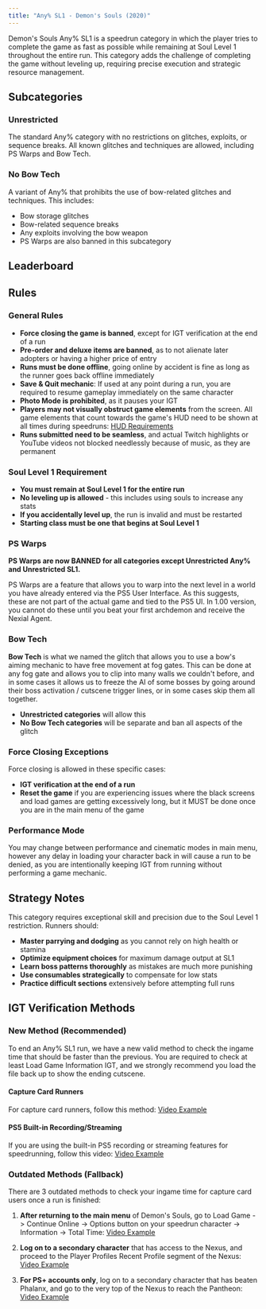 ```yaml
---
title: "Any% SL1 - Demon's Souls (2020)"
---
```



Demon's Souls Any% SL1 is a speedrun category in which the player tries to complete the game as fast as possible while remaining at Soul Level 1 throughout the entire run. This category adds the challenge of completing the game without leveling up, requiring precise execution and strategic resource management.

## Subcategories

### Unrestricted
The standard Any% category with no restrictions on glitches, exploits, or sequence breaks. All known glitches and techniques are allowed, including PS Warps and Bow Tech.

### No Bow Tech
A variant of Any% that prohibits the use of bow-related glitches and techniques. This includes:
- Bow storage glitches
- Bow-related sequence breaks
- Any exploits involving the bow weapon
- PS Warps are also banned in this subcategory

## Leaderboard

<Tabs>
  <TabItem label="Unrestricted">
    <SpeedRunTable game="desremake" category="Any% SL1" subcategories="Unrestricted" />
  </TabItem>
  <TabItem label="No Bow Tech">
    <SpeedRunTable game="desremake" category="Any% SL1" subcategories="No Bow Tech" />
  </TabItem>
</Tabs>

## Rules

### General Rules
- **Force closing the game is banned**, except for IGT verification at the end of a run
- **Pre-order and deluxe items are banned**, as to not alienate later adopters or having a higher price of entry
- **Runs must be done offline**, going online by accident is fine as long as the runner goes back offline immediately
- **Save & Quit mechanic**: If used at any point during a run, you are required to resume gameplay immediately on the same character
- **Photo Mode is prohibited**, as it pauses your IGT
- **Players may not visually obstruct game elements** from the screen. All game elements that count towards the game's HUD need to be shown at all times during speedruns: [HUD Requirements](https://imgur.com/a/6BA3ZXR)
- **Runs submitted need to be seamless**, and actual Twitch highlights or YouTube videos not blocked needlessly because of music, as they are permanent

### Soul Level 1 Requirement
- **You must remain at Soul Level 1 for the entire run**
- **No leveling up is allowed** - this includes using souls to increase any stats
- **If you accidentally level up**, the run is invalid and must be restarted
- **Starting class must be one that begins at Soul Level 1**

### PS Warps
**PS Warps are now BANNED for all categories except Unrestricted Any% and Unrestricted SL1.**

PS Warps are a feature that allows you to warp into the next level in a world you have already entered via the PS5 User Interface. As this suggests, these are not part of the actual game and tied to the PS5 UI. In 1.00 version, you cannot do these until you beat your first archdemon and receive the Nexial Agent.

### Bow Tech
**Bow Tech** is what we named the glitch that allows you to use a bow's aiming mechanic to have free movement at fog gates. This can be done at any fog gate and allows you to clip into many walls we couldn't before, and in some cases it allows us to freeze the AI of some bosses by going around their boss activation / cutscene trigger lines, or in some cases skip them all together.

- **Unrestricted categories** will allow this
- **No Bow Tech categories** will be separate and ban all aspects of the glitch

### Force Closing Exceptions
Force closing is allowed in these specific cases:
- **IGT verification at the end of a run**
- **Reset the game** if you are experiencing issues where the black screens and load games are getting excessively long, but it MUST be done once you are in the main menu of the game

### Performance Mode
You may change between performance and cinematic modes in main menu, however any delay in loading your character back in will cause a run to be denied, as you are intentionally keeping IGT from running without performing a game mechanic.

## Strategy Notes

This category requires exceptional skill and precision due to the Soul Level 1 restriction. Runners should:
- **Master parrying and dodging** as you cannot rely on high health or stamina
- **Optimize equipment choices** for maximum damage output at SL1
- **Learn boss patterns thoroughly** as mistakes are much more punishing
- **Use consumables strategically** to compensate for low stats
- **Practice difficult sections** extensively before attempting full runs

## IGT Verification Methods

### New Method (Recommended)
To end an Any% SL1 run, we have a new valid method to check the ingame time that should be faster than the previous. You are required to check at least Load Game Information IGT, and we strongly recommend you load the file back up to show the ending cutscene.

#### Capture Card Runners
For capture card runners, follow this method: [Video Example](https://youtu.be/ZMsbgdo-nTU)

#### PS5 Built-in Recording/Streaming
If you are using the built-in PS5 recording or streaming features for speedrunning, follow this video: [Video Example](https://youtu.be/QsB_5AylpC8)

### Outdated Methods (Fallback)
There are 3 outdated methods to check your ingame time for capture card users once a run is finished:

1. **After returning to the main menu** of Demon's Souls, go to Load Game -> Continue Online -> Options button on your speedrun character -> Information -> Total Time: [Video Example](https://youtu.be/KgJFwKLtkUY?t=35)

2. **Log on to a secondary character** that has access to the Nexus, and proceed to the Player Profiles Recent Profile segment of the Nexus: [Video Example](https://youtu.be/KgJFwKLtkUY?t=66)

3. **For PS+ accounts only**, log on to a secondary character that has beaten Phalanx, and go to the very top of the Nexus to reach the Pantheon: [Video Example](https://youtu.be/KgJFwKLtkUY?t=100)
